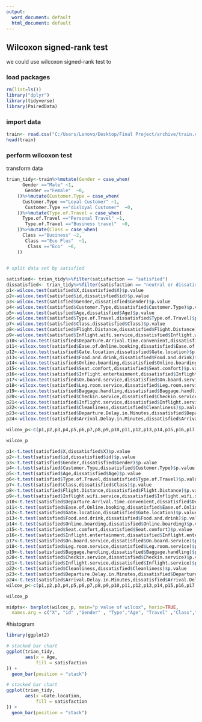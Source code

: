 ---
output:
  word_document: default
  html_document: default
---
## Wilcoxon signed-rank test

we could use wilcoxon signed-rank test to 

### load packages

```{r}
rm(list=ls())
library("dplyr")
library(tidyverse)
library(PairedData)

```


### import data

```{r}
train<- read.csv("C:/Users/Lenovo/Desktop/Final Project/archive/train.csv")
head(train)

```


### perform wilcoxon test

transform data
```{r}
trian_tidy<-train%>%mutate(Gender = case_when(
      Gender =="Male" ~1,
       Gender =="Female"  ~0,
    ))%>%mutate(Customer.Type = case_when(
      Customer.Type =="Loyal Customer" ~1,
       Customer.Type =="disloyal Customer"  ~0,
    ))%>%mutate(Type.of.Travel = case_when(
      Type.of.Travel =="Personal Travel" ~1,
       Type.of.Travel =="Business travel"  ~0,
    ))%>%mutate(Class = case_when(
      Class =="Business" ~2,
       Class =="Eco Plus"  ~1,
        Class =="Eco"  ~0,
    ))
  
```



```{r}
# split data set by satisfied 

satisfied<- trian_tidy%>%filter(satisfaction == "satisfied")
dissatisfied<- trian_tidy%>%filter(satisfaction == "neutral or dissatisfied")
p1<-wilcox.test(satisfied$X,dissatisfied$X)$p.value
p2<-wilcox.test(satisfied$id,dissatisfied$id)$p.value
p3<-wilcox.test(satisfied$Gender,dissatisfied$Gender)$p.value
p4<-wilcox.test(satisfied$Customer.Type,dissatisfied$Customer.Type)$p.value
p5<-wilcox.test(satisfied$Age,dissatisfied$Age)$p.value
p6<-wilcox.test(satisfied$Type.of.Travel,dissatisfied$Type.of.Travel)$p.value
p7<-wilcox.test(satisfied$Class,dissatisfied$Class)$p.value
p8<-wilcox.test(satisfied$Flight.Distance,dissatisfied$Flight.Distance)$p.value
p9<-wilcox.test(satisfied$Inflight.wifi.service,dissatisfied$Inflight.wifi.service)$p.value
p10<-wilcox.test(satisfied$Departure.Arrival.time.convenient,dissatisfied$Departure.Arrival.time.convenient)$p.value
p11<-wilcox.test(satisfied$Ease.of.Online.booking,dissatisfied$Ease.of.Online.booking)$p.value
p12<-wilcox.test(satisfied$Gate.location,dissatisfied$Gate.location)$p.value
p13<-wilcox.test(satisfied$Food.and.drink,dissatisfied$Food.and.drink)$p.value
p14<-wilcox.test(satisfied$Online.boarding,dissatisfied$Online.boarding)$p.value
p15<-wilcox.test(satisfied$Seat.comfort,dissatisfied$Seat.comfort)$p.value
p16<-wilcox.test(satisfied$Inflight.entertainment,dissatisfied$Inflight.entertainment)$p.value
p17<-wilcox.test(satisfied$On.board.service,dissatisfied$On.board.service)$p.value
p18<-wilcox.test(satisfied$Leg.room.service,dissatisfied$Leg.room.service)$p.value
p19<-wilcox.test(satisfied$Baggage.handling,dissatisfied$Baggage.handling)$p.value
p20<-wilcox.test(satisfied$Checkin.service,dissatisfied$Checkin.service)$p.value
p21<-wilcox.test(satisfied$Inflight.service,dissatisfied$Inflight.service)$p.value
p22<-wilcox.test(satisfied$Cleanliness,dissatisfied$Cleanliness)$p.value
p23<-wilcox.test(satisfied$Departure.Delay.in.Minutes,dissatisfied$Departure.Delay.in.Minutes)$p.value
p24<-wilcox.test(satisfied$Arrival.Delay.in.Minutes,dissatisfied$Arrival.Delay.in.Minutes)$p.value

wilcox_p<-c(p1,p2,p3,p4,p5,p6,p7,p8,p9,p10,p11,p12,p13,p14,p15,p16,p17,p18,p19,p20,p21,p22,p23,p24)

wilcox_p
```
```{r}
p1<-t.test(satisfied$X,dissatisfied$X)$p.value
p2<-t.test(satisfied$id,dissatisfied$id)$p.value
p3<-t.test(satisfied$Gender,dissatisfied$Gender)$p.value
p4<-t.test(satisfied$Customer.Type,dissatisfied$Customer.Type)$p.value
p5<-t.test(satisfied$Age,dissatisfied$Age)$p.value
p6<-t.test(satisfied$Type.of.Travel,dissatisfied$Type.of.Travel)$p.value
p7<-t.test(satisfied$Class,dissatisfied$Class)$p.value
p8<-t.test(satisfied$Flight.Distance,dissatisfied$Flight.Distance)$p.value
p9<-t.test(satisfied$Inflight.wifi.service,dissatisfied$Inflight.wifi.service)$p.value
p10<-t.test(satisfied$Departure.Arrival.time.convenient,dissatisfied$Departure.Arrival.time.convenient)$p.value
p11<-t.test(satisfied$Ease.of.Online.booking,dissatisfied$Ease.of.Online.booking)$p.value
p12<-t.test(satisfied$Gate.location,dissatisfied$Gate.location)$p.value
p13<-t.test(satisfied$Food.and.drink,dissatisfied$Food.and.drink)$p.value
p14<-t.test(satisfied$Online.boarding,dissatisfied$Online.boarding)$p.value
p15<-t.test(satisfied$Seat.comfort,dissatisfied$Seat.comfort)$p.value
p16<-t.test(satisfied$Inflight.entertainment,dissatisfied$Inflight.entertainment)$p.value
p17<-t.test(satisfied$On.board.service,dissatisfied$On.board.service)$p.value
p18<-t.test(satisfied$Leg.room.service,dissatisfied$Leg.room.service)$p.value
p19<-t.test(satisfied$Baggage.handling,dissatisfied$Baggage.handling)$p.value
p20<-t.test(satisfied$Checkin.service,dissatisfied$Checkin.service)$p.value
p21<-t.test(satisfied$Inflight.service,dissatisfied$Inflight.service)$p.value
p22<-t.test(satisfied$Cleanliness,dissatisfied$Cleanliness)$p.value
p23<-t.test(satisfied$Departure.Delay.in.Minutes,dissatisfied$Departure.Delay.in.Minutes)$p.value
p24<-t.test(satisfied$Arrival.Delay.in.Minutes,dissatisfied$Arrival.Delay.in.Minutes)$p.value
wilcox_p<-c(p1,p2,p3,p4,p5,p6,p7,p8,p9,p10,p11,p12,p13,p14,p15,p16,p17,p18,p19,p20,p21,p22,p23,p24)

wilcox_p
```

```{r}
midpts<- barplot(wilcox_p, main="p value of wilcox", horiz=TRUE,
  names.arg = c("X", "id" ,"Gender" , "Type","Age", "Travel" ,"Class","Dist.","Wifi","Time","book" ,"Gate", "Food","board","Seat","InflightE","Onboard" ,"Leg","Bag.","Checkin","InflightS","Clean","D.Delay","A.Delay"),las=2)

```
#histogram

```{r}
library(ggplot2)

# stacked bar chart
ggplot(trian_tidy, 
       aes(x = Age, 
           fill = satisfaction
)) + 
  geom_bar(position = "stack")
```
```{r}
# stacked bar chart
ggplot(trian_tidy, 
       aes(x =Gate.location, 
           fill = satisfaction
)) + 
  geom_bar(position = "stack")
```

